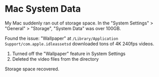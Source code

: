# Mac System Data

My Mac suddenly ran out of storage space. In the "System Settings" > "General" > "Storage", "System Data" was over 100GB.

Found the issue: "Wallpaper" at `/Library/Application Support/com.apple.idleassetsd` downloaded tons of 4K 240fps videos.

1. Turned off the "Wallpaper" feature in System Settings
2. Deleted the video files from the directory

Storage space recovered.